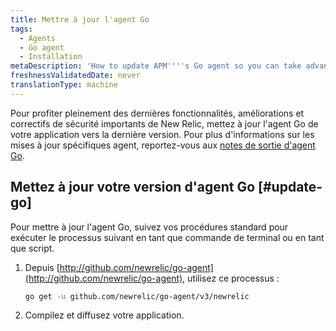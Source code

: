 ```yaml
---
title: Mettre à jour l'agent Go
tags:
  - Agents
  - Go agent
  - Installation
metaDescription: 'How to update APM''''s Go agent so you can take advantage of the latest features, enhancements, and important security patches.'
freshnessValidatedDate: never
translationType: machine
---
```


Pour profiter pleinement des dernières fonctionnalités, améliorations et correctifs de sécurité importants de New Relic, mettez à jour l'agent Go de votre application vers la dernière version. Pour plus d'informations sur les mises à jour spécifiques agent, reportez-vous aux [notes de sortie d'agent Go](/docs/release-notes/agent-release-notes/go-release-notes).

## Mettez à jour votre version d'agent Go [#update-go]

Pour mettre à jour l'agent Go, suivez vos procédures standard pour exécuter le processus suivant en tant que commande de terminal ou en tant que script.

1. Depuis [http://github.com/newrelic/go-agent](http://github.com/newrelic/go-agent), utilisez ce processus :

   ```bash
   go get -u github.com/newrelic/go-agent/v3/newrelic
   ```

2. Compilez et diffusez votre application.